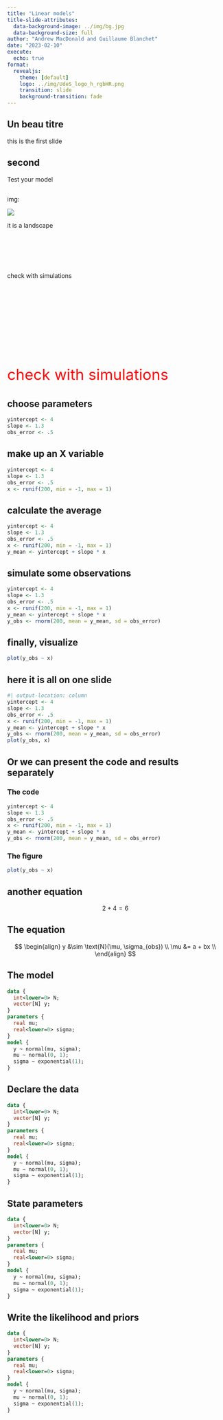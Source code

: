 ```yaml
---
title: "Linear models"
title-slide-attributes: 
  data-background-image: ../img/bg.jpg
  data-background-size: full
author: "Andrew MacDonald and Guillaume Blanchet"
date: "2023-02-10"
execute:
  echo: true
format: 
  revealjs:
    theme: [default]
    logo: ../img/UdeS_logo_h_rgbHR.png
    transition: slide
    background-transition: fade
---
```


## Un beau titre

this is the first slide

## second

::: r-fit-text
Test your model
:::

## 

img:

![](img/bg.jpg)

it is a landscape

##  {auto-animate="true"}

::: {style="margin-top: 100px;"}
check with simulations
:::

##  {auto-animate="true"}

::: {style="margin-top: 200px; font-size: 2.5em; color: red;"}
check with simulations
:::

## choose parameters {auto-animate="TRUE"}

``` r
yintercept <- 4
slope <- 1.3
obs_error <- .5
```

## make up an X variable {auto-animate="TRUE"}

``` r
yintercept <- 4
slope <- 1.3
obs_error <- .5
x <- runif(200, min = -1, max = 1)
```

## calculate the average {auto-animate="TRUE"}

``` r
yintercept <- 4
slope <- 1.3
obs_error <- .5
x <- runif(200, min = -1, max = 1)
y_mean <- yintercept + slope * x
```

## simulate some observations {auto-animate="TRUE"}

```r
yintercept <- 4
slope <- 1.3
obs_error <- .5
x <- runif(200, min = -1, max = 1)
y_mean <- yintercept + slope * x
y_obs <- rnorm(200, mean = y_mean, sd = obs_error)
```

## finally, visualize

```r
plot(y_obs ~ x)
```

## here it is all on one slide

```r
#| output-location: column
yintercept <- 4
slope <- 1.3
obs_error <- .5
x <- runif(200, min = -1, max = 1)
y_mean <- yintercept + slope * x
y_obs <- rnorm(200, mean = y_mean, sd = obs_error)
plot(y_obs, x)
```

## Or we can present the code and results separately

::: panel-tabset
### The code

```r
yintercept <- 4
slope <- 1.3
obs_error <- .5
x <- runif(200, min = -1, max = 1)
y_mean <- yintercept + slope * x
y_obs <- rnorm(200, mean = y_mean, sd = obs_error)
```

### The figure

```r
plot(y_obs ~ x)
```
:::

## another equation

$$
2 + 4 = 6
$$

## The equation

$$
\begin{align}
y  &\sim \text{N}(\mu, \sigma_{obs}) \\
\mu &= a + bx \\
\end{align}
$$

## The model {auto-animate="TRUE"}

``` stan
data {
  int<lower=0> N;
  vector[N] y;
}
parameters {
  real mu;
  real<lower=0> sigma;
}
model {
  y ~ normal(mu, sigma);
  mu ~ normal(0, 1);
  sigma ~ exponential(1);
}
```

## Declare the data {auto-animate="TRUE"}

``` .stan
data {
  int<lower=0> N;
  vector[N] y;
}
parameters {
  real mu;
  real<lower=0> sigma;
}
model {
  y ~ normal(mu, sigma);
  mu ~ normal(0, 1);
  sigma ~ exponential(1);
}
```

## State parameters {auto-animate="TRUE"}

``` .stan
data {
  int<lower=0> N;
  vector[N] y;
}
parameters {
  real mu;
  real<lower=0> sigma;
}
model {
  y ~ normal(mu, sigma);
  mu ~ normal(0, 1);
  sigma ~ exponential(1);
}
```

## Write the likelihood and priors {auto-animate="TRUE"}

``` .stan
data {
  int<lower=0> N;
  vector[N] y;
}
parameters {
  real mu;
  real<lower=0> sigma;
}
model {
  y ~ normal(mu, sigma);
  mu ~ normal(0, 1);
  sigma ~ exponential(1);
}
```
